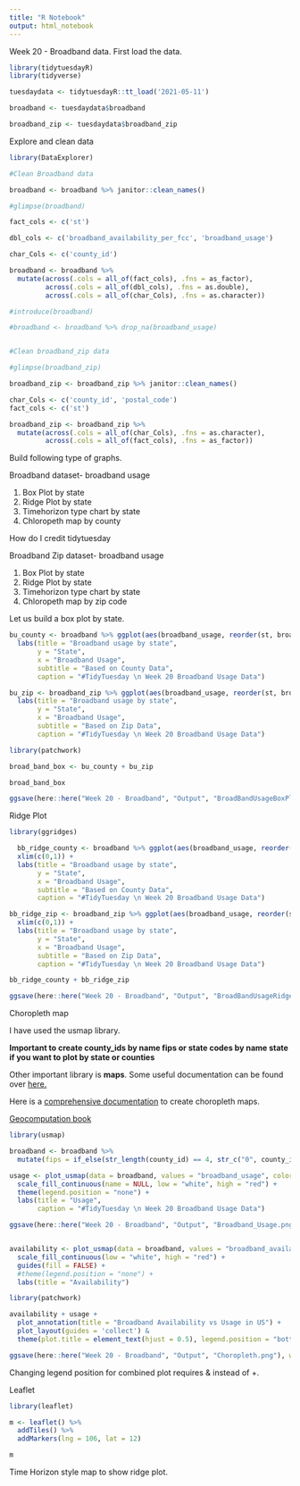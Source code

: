 ```yaml
---
title: "R Notebook"
output: html_notebook
---
```


Week 20 - Broadband data. First load the data. 

```r
library(tidytuesdayR)
library(tidyverse)

tuesdaydata <- tidytuesdayR::tt_load('2021-05-11')

broadband <- tuesdaydata$broadband

broadband_zip <- tuesdaydata$broadband_zip

```

Explore and clean data

```r

library(DataExplorer)

#Clean Broadband data

broadband <- broadband %>% janitor::clean_names()

#glimpse(broadband)

fact_cols <- c('st')

dbl_cols <- c('broadband_availability_per_fcc', 'broadband_usage')

char_Cols <- c('county_id')

broadband <- broadband %>% 
  mutate(across(.cols = all_of(fact_cols), .fns = as_factor),
         across(.cols = all_of(dbl_cols), .fns = as.double),
         across(.cols = all_of(char_Cols), .fns = as.character))

#introduce(broadband)

#broadband <- broadband %>% drop_na(broadband_usage)


#Clean broadband_zip data

#glimpse(broadband_zip)

broadband_zip <- broadband_zip %>% janitor::clean_names()

char_Cols <- c('county_id', 'postal_code')
fact_cols <- c('st')

broadband_zip <- broadband_zip %>% 
  mutate(across(.cols = all_of(char_Cols), .fns = as.character),
         across(.cols = all_of(fact_cols), .fns = as_factor))

```
Build following type of graphs.

Broadband dataset- broadband usage

1. Box Plot by state
2. Ridge Plot by state
3. Timehorizon type chart by state
3. Chloropeth map by county

How do I credit tidytuesday


Broadband Zip dataset- broadband usage

1. Box Plot by state
2. Ridge Plot by state
3. Timehorizon type chart by state
3. Chloropeth map by zip code



Let us build a box plot by state.

```r

bu_county <- broadband %>% ggplot(aes(broadband_usage, reorder(st, broadband_usage, median))) + geom_boxplot() +
  labs(title = "Broadband usage by state", 
       y = "State",
       x = "Broadband Usage",
       subtitle = "Based on County Data",
       caption = "#TidyTuesday \n Week 20 Broadband Usage Data")

bu_zip <- broadband_zip %>% ggplot(aes(broadband_usage, reorder(st, broadband_usage, median))) + geom_boxplot() +
  labs(title = "Broadband usage by state", 
       y = "State",
       x = "Broadband Usage",
       subtitle = "Based on Zip Data",
       caption = "#TidyTuesday \n Week 20 Broadband Usage Data")

library(patchwork)

broad_band_box <- bu_county + bu_zip

broad_band_box

ggsave(here::here("Week 20 - Broadband", "Output", "BroadBandUsageBoxPlot.png"), width = 10.5, height = 8, units = "in")

```
Ridge Plot

```r

library(ggridges)

  bb_ridge_county <- broadband %>% ggplot(aes(broadband_usage, reorder(st, broadband_usage, median))) + geom_density_ridges() +
  xlim(c(0,1)) +
  labs(title = "Broadband usage by state", 
       y = "State",
       x = "Broadband Usage",
       subtitle = "Based on County Data",
       caption = "#TidyTuesday \n Week 20 Broadband Usage Data") 

bb_ridge_zip <- broadband_zip %>% ggplot(aes(broadband_usage, reorder(st, broadband_usage, median))) + geom_density_ridges() +
  xlim(c(0,1)) +
  labs(title = "Broadband usage by state", 
       y = "State",
       x = "Broadband Usage",
       subtitle = "Based on Zip Data",
       caption = "#TidyTuesday \n Week 20 Broadband Usage Data") 

bb_ridge_county + bb_ridge_zip

ggsave(here::here("Week 20 - Broadband", "Output", "BroadBandUsageRidgePlot.png"), width = 10.5, height = 8, units = "in")

```


Choropleth map

I have used the usmap library.

**Important to create county_ids by name fips or state codes by name state if you want to plot by state or counties**

Other important library is **maps**. Some useful documentation can be found over [here.](https://www.rdocumentation.org/packages/maps/versions/3.3.0/topics/map)


Here is a [comprehensive documentation](https://www.r-graph-gallery.com/choropleth-map.html) to create choropleth maps.


[Geocomputation book](https://geocompr.robinlovelace.net/intro.html)

```r

library(usmap)

broadband <- broadband %>% 
  mutate(fips = if_else(str_length(county_id) == 4, str_c("0", county_id), county_id))

usage <- plot_usmap(data = broadband, values = "broadband_usage", color = "Black") + 
  scale_fill_continuous(name = NULL, low = "white", high = "red") +
  theme(legend.position = "none") +
  labs(title = "Usage",
       caption = "#TidyTuesday \n Week 20 Broadband Usage Data")

ggsave(here::here("Week 20 - Broadband", "Output", "Broadband_Usage.png"), plot = usage, width = 10.5, height = 8, units = "in")


availability <- plot_usmap(data = broadband, values = "broadband_availability_per_fcc", color = "Black") + 
  scale_fill_continuous(low = "white", high = "red") +
  guides(fill = FALSE) +
  #theme(legend.position = "none") +
  labs(title = "Availability")

library(patchwork)

availability + usage + 
  plot_annotation(title = "Broadband Availability vs Usage in US") +
  plot_layout(guides = 'collect') &
  theme(plot.title = element_text(hjust = 0.5), legend.position = "bottom")

ggsave(here::here("Week 20 - Broadband", "Output", "Choropleth.png"), width = 10.5, height = 8, units = "in")

```

Changing legend position for combined plot requires & instead of +.



Leaflet

```r

library(leaflet)

m <- leaflet() %>% 
  addTiles() %>%  
  addMarkers(lng = 106, lat = 12)

m

```



Time Horizon style map to show ridge plot.

